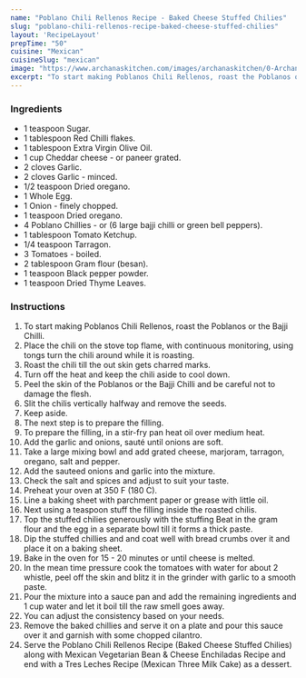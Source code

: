 ---
name: "Poblano Chili Rellenos Recipe - Baked Cheese Stuffed Chilies"
slug: "poblano-chili-rellenos-recipe-baked-cheese-stuffed-chilies"
layout: 'RecipeLayout'
prepTime: "50"
cuisine: "Mexican"
cuisineSlug: "mexican"
image: "https://www.archanaskitchen.com/images/archanaskitchen/0-Archanas-Kitchen-Recipes/2017/20-march/Mexican_style_baked_chilies_rellenos_long_peppers_stuffed_with_cheese_and_tomato_sauce_recipe-4.jpg"
excerpt: "To start making Poblanos Chili Rellenos, roast the Poblanos or the Bajji Chilli"
---

### Ingredients

- 1 teaspoon Sugar.
- 1 tablespoon Red Chilli flakes.
- 1 tablespoon Extra Virgin Olive Oil.
- 1 cup Cheddar cheese - or paneer grated.
- 2 cloves Garlic.
- 2 cloves Garlic - minced.
- 1/2 teaspoon Dried oregano.
- 1 Whole Egg.
- 1 Onion - finely chopped.
- 1 teaspoon Dried oregano.
- 4 Poblano Chillies - or (6 large bajji chilli or green bell peppers).
- 1 tablespoon Tomato Ketchup.
- 1/4 teaspoon Tarragon.
- 3 Tomatoes - boiled.
- 2 tablespoon Gram flour (besan).
- 1 teaspoon Black pepper powder.
- 1 teaspoon Dried Thyme Leaves.

### Instructions

1. To start making Poblanos Chili Rellenos, roast the Poblanos or the Bajji Chilli.
1. Place the chili on the stove top flame, with continuous monitoring, using tongs turn the chili around while it is roasting.
1. Roast the chili till the out skin gets charred marks.
1. Turn off the heat and keep the chili aside to cool down.
1. Peel the skin of the Poblanos or the Bajji Chilli and be careful not to damage the flesh.
1. Slit the chilis vertically halfway and remove the seeds.
1. Keep aside.
1. The next step is to prepare the filling.
1. To prepare the filling, in a stir-fry pan heat oil over medium heat.
1. Add the garlic and onions, sauté until onions are soft.
1. Take a large mixing bowl and add grated cheese, marjoram, tarragon, oregano, salt and pepper.
1. Add the sauteed onions and garlic into the mixture.
1. Check the salt and spices and adjust to suit your taste.
1. Preheat your oven at 350 F (180 C).
1. Line a baking sheet with parchment paper or grease with little oil.
1. Next using a teaspoon stuff the filling inside the roasted chilis.
1. Top the stuffed chilies generously with the stuffing Beat in the gram flour and the egg in a separate bowl till it forms a thick paste.
1. Dip the stuffed chillies and and coat well with bread crumbs over it and place it on a baking sheet.
1. Bake in the oven for 15 - 20 minutes or until cheese is melted.
1. In the mean time pressure cook the tomatoes with water for about 2 whistle, peel off the skin and blitz it in the grinder with garlic to a smooth paste.
1. Pour the mixture into a sauce pan and add the remaining ingredients and 1 cup water and let it boil till the raw smell goes away.
1. You can adjust the consistency based on your needs.
1. Remove the baked chillies and serve it on a plate and pour this sauce over it and garnish with some chopped cilantro.
1. Serve the Poblano Chili Rellenos Recipe (Baked Cheese Stuffed Chilies) along with Mexican Vegetarian Bean & Cheese Enchiladas Recipe and end with a  Tres Leches Recipe (Mexican Three Milk Cake) as a dessert.
